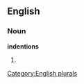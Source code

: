 
==English==

===Noun===
'''indentions'''

# {{plural of|[[indention]]}}

[[Category:English plurals]]